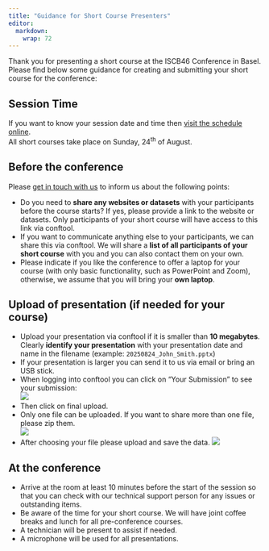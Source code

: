```yaml
---
title: "Guidance for Short Course Presenters"
editor: 
  markdown: 
    wrap: 72
---
```


Thank you for presenting a short course at the ISCB46 Conference in Basel. Please find below some guidance for creating and submitting your short course for the conference:

## Session Time

If you want to know your session date and time then [visit the schedule online](https://www.conftool.org/iscb2025/sessions.php).  
All short courses take place on Sunday, 24<sup>th</sup> of August.


## Before the conference

Please [get in touch with us](mailto:organizers@iscb2025.info) to inform us about the following points:

* Do you need to <b>share any websites or datasets</b> with your participants before the course starts? If yes, please provide a link to the website or datasets. Only participants of your short course will have access to this link via conftool.
* If you want to communicate anything else to your participants, we can share this via conftool. We will share a <b>list of all participants of your short course</b> with you and you can also contact them on your own.
* Please indicate if you like the conference to offer a laptop for your course (with only basic functionality, such as PowerPoint and Zoom), otherwise, we assume that you will bring your <b>own laptop</b>.


## Upload of presentation (if needed for your course)

* Upload your presentation via conftool if it is smaller than <b>10 megabytes</b>. Clearly <b>identify your presentation</b> with your presentation date and name in the filename (example: `20250824_John_Smith.pptx`)
* If your presentation is larger you can send it to us via email or bring an USB stick.
* When logging into conftool you can click on “Your Submission” to see your submission:  
  ![](img/guidance/poster-yoursubmissions.png)
* Then click on final upload. 
* Only one file can be uploaded. If you want to share more than one file, please zip them.  
  ![](img/guidance/poster-finalupload.png)
* After choosing your file please upload and save the data. 
  ![](img/guidance/poster-choosefile.png)




## At the conference

* Arrive at the room at least 10 minutes before the start of the session so that you can check with our technical support person for any issues or outstanding items.
* Be aware of the time for your short course. We will have joint coffee breaks and lunch for all pre-conference courses.
* A technician will be present to assist if needed.
* A microphone will be used for all presentations. 
